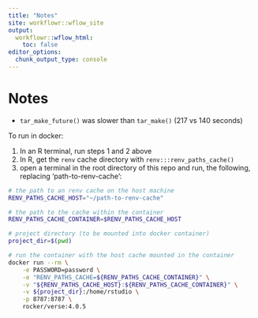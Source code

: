 ```yaml
---
title: "Notes"
site: workflowr::wflow_site
output:
  workflowr::wflow_html:
    toc: false
editor_options:
  chunk_output_type: console
---
```


# Notes

- `tar_make_future()` was slower than `tar_make()` (217 vs 140 seconds)

To run in docker:

1. In an R terminal, run steps 1 and 2 above
2. In R, get the `renv` cache directory with `renv:::renv_paths_cache()`
2. open a terminal in the root directory of this repo and run, the following, replacing 'path-to-renv-cache':

```bash
# the path to an renv cache on the host machine
RENV_PATHS_CACHE_HOST="~/path-to-renv-cache"

# the path to the cache within the container
RENV_PATHS_CACHE_CONTAINER=$RENV_PATHS_CACHE_HOST

# project directory (to be mounted into docker container)
project_dir=$(pwd)

# run the container with the host cache mounted in the container
docker run --rm \
    -e PASSWORD=password \
    -e "RENV_PATHS_CACHE=${RENV_PATHS_CACHE_CONTAINER}" \
    -v "${RENV_PATHS_CACHE_HOST}:${RENV_PATHS_CACHE_CONTAINER}" \
    -v ${project_dir}:/home/rstudio \
    -p 8787:8787 \
    rocker/verse:4.0.5
```
